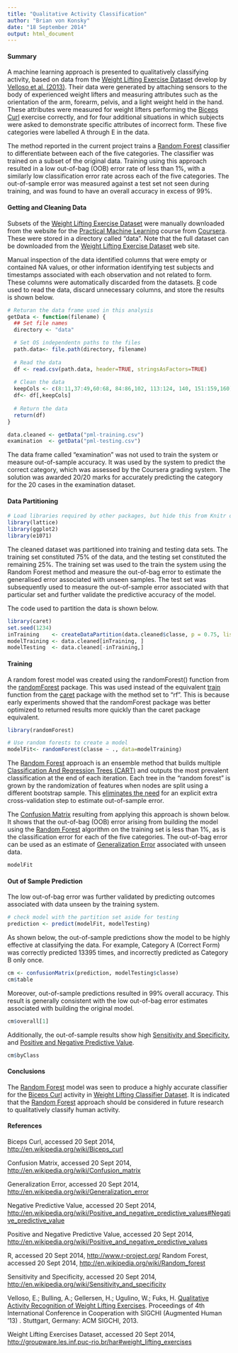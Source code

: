 ```yaml
---
title: "Qualitative Activity Classification"
author: "Brian von Konsky"
date: "18 September 2014"
output: html_document
---
```

#### Summary

A machine learning approach is presented to qualitatively classifying activity, based on data from
the [Weight Lifting Exercise Dataset](http://groupware.les.inf.puc-rio.br/har#weight_lifting_exercises) 
develop by [Velloso et al. (2013)](http://groupware.les.inf.puc-rio.br/public/papers/2013.Velloso.QAR-WLE.pdf).
Their data were generated by attaching sensors to the body of experienced weight lifters and measuring attributes such as the orientation of the arm, forearm, pelvis, and a light weight held in the hand.  These attributes were measured for weight lifters performing the [Biceps Curl](http://en.wikipedia.org/wiki/Biceps_curl) exercise correctly, and for four additional situations in which subjects were asked to demonstrate specific attributes of incorrect form.  These five categories were labelled A through E in the data.

The method reported in the current project trains a [Random Forest](http://en.wikipedia.org/wiki/Random_forest) classifier to differentiate between each of the five categories.  The classifier was trained on a subset of the original data. Training using this approach resulted in a low out-of-bag (OOB) error rate of less than 1%, with a similarly low classification error rate across each of the five categories. The out-of-sample error was measured against a test set not seen during training, and was found to have an overall accuracy in excess of 99%.

#### Getting and Cleaning Data

Subsets of the [Weight Lifting Exercise Dataset](http://groupware.les.inf.puc-rio.br/har#weight_lifting_exercises) were manually downloaded from the website for the [Practical Machine Learning](https://www.coursera.org/course/predmachlearn) course from [Coursera](https://www.coursera.org/). These were stored in a directory called "data".  Note that the full dataset can be downloaded from the [Weight Lifting Exercise Dataset](http://groupware.les.inf.puc-rio.br/har#weight_lifting_exercises) web site.

Manual inspection of the data identified columns that were empty or contained NA values, or other information identifying test subjects and timestamps associated with each observation and not related to form. These columns were automatically discarded from the datasets. [R](http://www.r-project.org/) code used to read the data, discard unnecessary columns, and store the results is shown below.


```r
# Returan the data frame used in this analysis
getData <- function(filename) {
  ## Set file names
  directory <- "data"

  # Set OS independentn paths to the files
  path.data<- file.path(directory, filename)
  
  # Read the data
  df <- read.csv(path.data, header=TRUE, stringsAsFactors=TRUE)
  
  # Clean the data
  keepCols <- c(8:11,37:49,60:68, 84:86,102, 113:124, 140, 151:159,160)
  df<- df[,keepCols]
  
  # Return the data
  return(df)
}

data.cleaned <- getData("pml-training.csv")
examination  <- getData("pml-testing.csv")
```

The data frame called "examination" was not used to train the system or measure out-of-sample accuracy. It was used by the system to predict the correct category, which was assessed by the Coursera grading system. The solution was awarded 20/20 marks for accurately predicting the category for the 20 cases in the examination dataset.

#### Data Partitioning

```r
# Load libraries required by other packages, but hide this from Knitr output
library(lattice)
library(ggplot2)
library(e1071)
```

The cleaned dataset was partitioned into training and testing data sets. The training set constituted 75% of the data, and the testing set constituted the remaining 25%.  The training set was used to the train the system using the Random Forest method and measure the out-of-bag error to estimate the generalised error associated with unseen samples. The test set was subsequently used to measure the out-of-sample error associated with that particular set and further validate the predictive accuracy of the model. 

The code used to partition the data is shown below.

```r
library(caret)
set.seed(1234)
inTraining    <- createDataPartition(data.cleaned$classe, p = 0.75, list = FALSE)
modelTraining <- data.cleaned[inTraining, ]
modelTesting  <- data.cleaned[-inTraining,]
```

#### Training

A random forest model was created using the randomForest() function from the [randomForest](http://cran.r-project.org/web/packages/randomForest/index.html) package.  This was used instead of the equivalent [train](http://www.inside-r.org/packages/cran/caret/docs/train) function from the [caret](http://cran.r-project.org/web/packages/caret/index.html) package with the method set to "rf". This is because early experiments showed that the randomForest package was better optimized to returned results more quickly than the caret package equivalent.


```r
library(randomForest)

# Use random forests to create a model
modelFit<- randomForest(classe ~ ., data=modelTraining)
```

The [Random Forest](http://en.wikipedia.org/wiki/Random_forest)  approach is an ensemble method that builds multiple [Classification And Regression Trees (CART)](http://en.wikipedia.org/wiki/CART) and outputs the most prevalent classification at the end of each iteration.  Each tree in the "random forest" is grown by the randomization of features when nodes are split using a different bootstrap sample.  This [eliminates the need](https://www.stat.berkeley.edu/~breiman/RandomForests/cc_home.htm#ooberr) for an explicit extra cross-validation step to estimate out-of-sample error.

The [Confusion Matrix](en.wikipedia.org/wiki/Confusion_matrix) resulting from applying this approach is shown below.  It shows that the out-of-bag (OOB) error arising from building the model using the [Random Forest](http://en.wikipedia.org/wiki/Random_forest#History) algorithm on the training set is less than 1%, as is the classification error for each of the five categories. The out-of-bag error can be used as an estimate of [Generalization Error](http://en.wikipedia.org/wiki/Generalization_error) associated with unseen data.


```r
modelFit
```

#### Out of Sample Prediction

The low out-of-bag error was further validated by predicting outcomes associated with data unseen by the training system.

```r
# check model with the partition set aside for testing
prediction <- predict(modelFit, modelTesting)
```

As shown below, the out-of-sample predictions show the model to be highly effective at classifying the data. For example, Category A (Correct Form) was correctly predicted 13395 times, and incorrectly predicted as Category B only once.


```r
cm <- confusionMatrix(prediction, modelTesting$classe)
cm$table
```

Moreover, out-of-sample predictions resulted in 99% overall accuracy. This result is generally consistent with the low out-of-bag error estimates associated with building the original model.

```r
cm$overall[1]
```

Additionally, the out-of-sample results show high [Sensitivity and Specificity](http://en.wikipedia.org/wiki/Sensitivity_and_specificity#Specificity), and [Positive  and Negative Predictive Value](http://en.wikipedia.org/wiki/Positive_and_negative_predictive_values#Negative_predictive_value). 

```r
cm$byClass
```

#### Conclusions

The [Random Forest](http://en.wikipedia.org/wiki/Random_forest) model was seen to produce a highly accurate classifier for the [Biceps Curl](http://en.wikipedia.org/wiki/Biceps_curl) activity in [Weight Lifting Classifier Dataset](http://groupware.les.inf.puc-rio.br/har#weight_lifting_exercises). It is indicated that the [Random Forest](http://en.wikipedia.org/wiki/Random_forest) approach should be considered in future research to qualitatively classify human activity.

#### References

Biceps Curl, accessed 20 Sept 2014, [http://en.wikipedia.org/wiki/Biceps_curl](http://en.wikipedia.org/wiki/Biceps_curl)

Confusion Matrix, accessed 20 Sept 2014, [http://en.wikipedia.org/wiki/Confusion_matrix](en.wikipedia.org/wiki/Confusion_matrix)

Generalization Error, accessed 20 Sept 2014, [http://en.wikipedia.org/wiki/Generalization_error](http://en.wikipedia.org/wiki/Generalization_error)

Negative Predictive Value, accessed 20 Sept 2014, [http://en.wikipedia.org/wiki/Positive_and_negative_predictive_values#Negative_predictive_value](http://en.wikipedia.org/wiki/Positive_and_negative_predictive_values#Negative_predictive_value)

Positive and Negative Predictive Value, accessed 20 Sept 2014, [http://en.wikipedia.org/wiki/Positive_and_negative_predictive_values](http://en.wikipedia.org/wiki/Positive_and_negative_predictive_values)

R, accessed 20 Sept 2014, [http://www.r-project.org/](http://www.r-project.org/)
Random Forest, accessed 20 Sept 2014, [http://en.wikipedia.org/wiki/Random_forest](http://en.wikipedia.org/wiki/Random_forest)

Sensitivity and Specificity, accessed 20 Sept 2014, [http://en.wikipedia.org/wiki/Sensitivity_and_specificity](http://en.wikipedia.org/wiki/Sensitivity_and_specificity#Specificity)

Velloso, E.; Bulling, A.; Gellersen, H.; Ugulino, W.; Fuks, H. [Qualitative Activity Recognition of Weight Lifting Exercises](http://groupware.les.inf.puc-rio.br/public/papers/2013.Velloso.QAR-WLE.pdf). Proceedings of 4th International Conference in Cooperation with SIGCHI (Augmented Human '13) . Stuttgart, Germany: ACM SIGCHI, 2013.

Weight Lifting Exercises Dataset, accessed 20 Sept 2014, [http://groupware.les.inf.puc-rio.br/har#weight_lifting_exercises](http://groupware.les.inf.puc-rio.br/har#weight_lifting_exercises)

